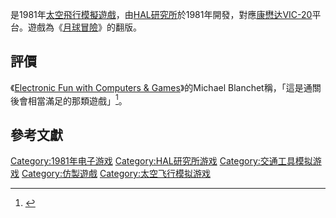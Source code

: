 {{NoteTA
| G1 = Games
}}

{{vgname|土星冒險|en=Jupiter Lander}}是1981年[[太空飛行模擬遊戲|太空飛行模擬遊戲]]，由[[HAL研究所|HAL研究所]]於1981年開發，對應[[康懋达VIC-20|康懋达VIC-20]]平台。遊戲為《[[月球冒險|月球冒險]]》的翻版。

== 評價 ==

《[[Electronic_Fun_with_Computers_&_Games|Electronic Fun with Computers & Games]]》的Michael Blanchet稱，「這是通關後會相當滿足的那類遊戲」<ref>{{Cite web|url=https://archive.org/details/Electronic_Fun_with_Computer_Games_Vol_01_No_01_1982-11_Fun_Games_Publishing_US/page/n69/mode/2up|title=Electronic Fun with Computer & Games - Vol 01 No 01 (1982-11|website=Internet Archive}}</ref>。

== 參考文獻 ==

{{reflist}}

{{DEFAULTSORT:Jupiter Lander}}
[[Category:1981年电子游戏|Category:1981年电子游戏]]
[[Category:HAL研究所游戏|Category:HAL研究所游戏]]
[[Category:交通工具模拟游戏|Category:交通工具模拟游戏]]
[[Category:仿製遊戲|Category:仿製遊戲]]
[[Category:太空飞行模拟游戏|Category:太空飞行模拟游戏]]

{{vehicle-simulation-videogame-stub}}